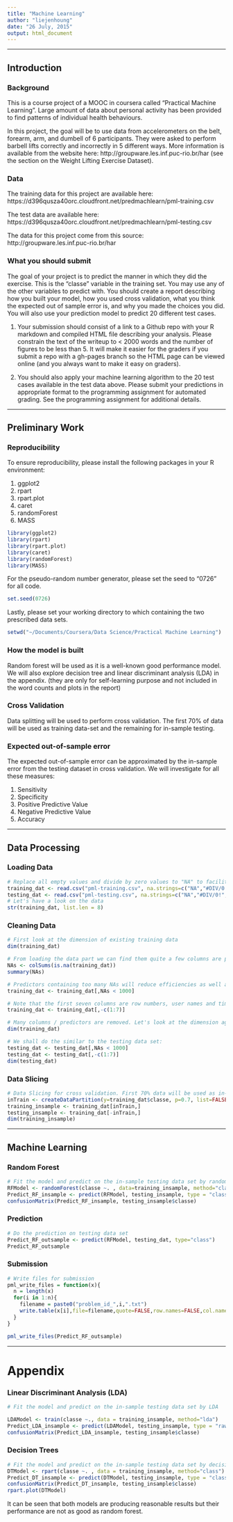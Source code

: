 ```yaml
---
title: "Machine Learning"
author: "liejenhoung"
date: "26 July, 2015"
output: html_document
---
```


-------------------------------

## Introduction

### Background

This is a course project of a MOOC in coursera called "Practical Machine Learning". Large amount of data about personal activity has been provided to find patterns of individual health behaviours.

In this project, the goal will be to use data from accelerometers on the belt, forearm, arm, and dumbell of 6 participants. They were asked to perform barbell lifts correctly and incorrectly in 5 different ways. More information is available from the website here: http://groupware.les.inf.puc-rio.br/har (see the section on the Weight Lifting Exercise Dataset).

### Data

The training data for this project are available here:
https://d396qusza40orc.cloudfront.net/predmachlearn/pml-training.csv

The test data are available here:
https://d396qusza40orc.cloudfront.net/predmachlearn/pml-testing.csv

The data for this project come from this source:
http://groupware.les.inf.puc-rio.br/har

### What you should submit

The goal of your project is to predict the manner in which they did the exercise. This is the "classe" variable in the training set. You may use any of the other variables to predict with. You should create a report describing how you built your model, how you used cross validation, what you think the expected out of sample error is, and why you made the choices you did. You will also use your prediction model to predict 20 different test cases.

1. Your submission should consist of a link to a Github repo with your R markdown and compiled HTML file describing your analysis. Please constrain the text of the writeup to < 2000 words and the number of figures to be less than 5. It will make it easier for the graders if you submit a repo with a gh-pages branch so the HTML page can be viewed online (and you always want to make it easy on graders).

2. You should also apply your machine learning algorithm to the 20 test cases available in the test data above. Please submit your predictions in appropriate format to the programming assignment for automated grading. See the programming assignment for additional details.

-------------------------------

## Preliminary Work

### Reproducibility

To ensure reproducibility, please install the following packages in your R environment:

1. ggplot2
2. rpart
3. rpart.plot
4. caret
5. randomForest
6. MASS

```r
library(ggplot2)
library(rpart)
library(rpart.plot)
library(caret)
library(randomForest)
library(MASS)
```

For the pseudo-random number generator, please set the seed to "0726" for all code.

```r
set.seed(0726)
```

Lastly, please set your working directory to which containing the two prescribed data sets.

```r
setwd("~/Documents/Coursera/Data Science/Practical Machine Learning")
```

### How the model is built

Random forest will be used as it is a well-known good performance model. We will also explore decision tree and linear discriminant analysis (LDA) in the appendix.  (they are only for self-learning purpose and not included in the word counts and plots in the report)

### Cross Validation

Data splitting will be used to perform cross validation. The first 70% of data will be used as training data-set and the remaining for in-sample testing.

### Expected out-of-sample error

The expected out-of-sample error can be approximated by the in-sample error from the testing dataset in cross validation. We will investigate for all these measures:

1. Sensitivity
2. Specificity
3. Positive Predictive Value
4. Negative Predictive Value
5. Accuracy

-------------------------------

## Data Processing

### Loading Data

```r
# Replace all empty values and divide by zero values to "NA" to facilitate future data processing
training_dat <- read.csv("pml-training.csv", na.strings=c("NA","#DIV/0!", ""))
testing_dat <- read.csv("pml-testing.csv", na.strings=c("NA","#DIV/0!", ""))
# Let's have a look on the data
str(training_dat, list.len = 8)
```

### Cleaning Data
```r
# First look at the dimension of existing training data
dim(training_dat)
```

```r
# From loading the data part we can find them quite a few columns are primarily filled up by NAs. Let's explore it first.
NAs <- colSums(is.na(training_dat))
summary(NAs)
```

```r
# Predictors containing too many NAs will reduce efficiencies as well as decreasing model accuracy. We would like to remove the columns with too many NAs (only keep those less than 1000 NAs).
training_dat <- training_dat[,NAs < 1000]
```

```r
# Note that the first seven columns are row numbers, user names and time which are not usable for the prediction. We shall remove them as well.
training_dat <- training_dat[,-c(1:7)]
```

```r
# Many columns / predictors are removed. Let's look at the dimension again.
dim(training_dat)
```

```r
# We shall do the similar to the testing data set:
testing_dat <- testing_dat[,NAs < 1000]
testing_dat <- testing_dat[,-c(1:7)]
dim(testing_dat)
```

### Data Slicing

```r
# Data Slicing for cross validation. First 70% data will be used as in-sample training data and the remaining as in-sample testing data.
inTrain <- createDataPartition(y=training_dat$classe, p=0.7, list=FALSE)
training_insample <- training_dat[inTrain,]
testing_insample <- training_dat[-inTrain,]
dim(training_insample)
```

-------------------------------

## Machine Learning

### Random Forest

```r
# Fit the model and predict on the in-sample testing data set by random forest
RFModel <- randomForest(classe ~. , data=training_insample, method="class")
Predict_RF_insample <- predict(RFModel, testing_insample, type = "class")
confusionMatrix(Predict_RF_insample, testing_insample$classe)
```

### Prediction
```r
# Do the prediction on testing data set
Predict_RF_outsample <- predict(RFModel, testing_dat, type="class")
Predict_RF_outsample
```

### Submission
```r
# Write files for submission
pml_write_files = function(x){
  n = length(x)
  for(i in 1:n){
    filename = paste0("problem_id_",i,".txt")
    write.table(x[i],file=filename,quote=FALSE,row.names=FALSE,col.names=FALSE)
  }
}

pml_write_files(Predict_RF_outsample)
```

-------------------------------

# Appendix

### Linear Discriminant Analysis (LDA)

```r
# Fit the model and predict on the in-sample testing data set by LDA

LDAModel <- train(classe ~., data = training_insample, method="lda")
Predict_LDA_insample <- predict(LDAModel, testing_insample, type = "raw")
confusionMatrix(Predict_LDA_insample, testing_insample$classe)
```

### Decision Trees

```r
# Fit the model and predict on the in-sample testing data set by decision trees
DTModel <- rpart(classe ~. , data = training_insample, method="class")
Predict_DT_insample <- predict(DTModel, testing_insample, type = "class")
confusionMatrix(Predict_DT_insample, testing_insample$classe)
rpart.plot(DTModel)
```

It can be seen that both models are producing reasonable results but their performance are not as good as random forest.
